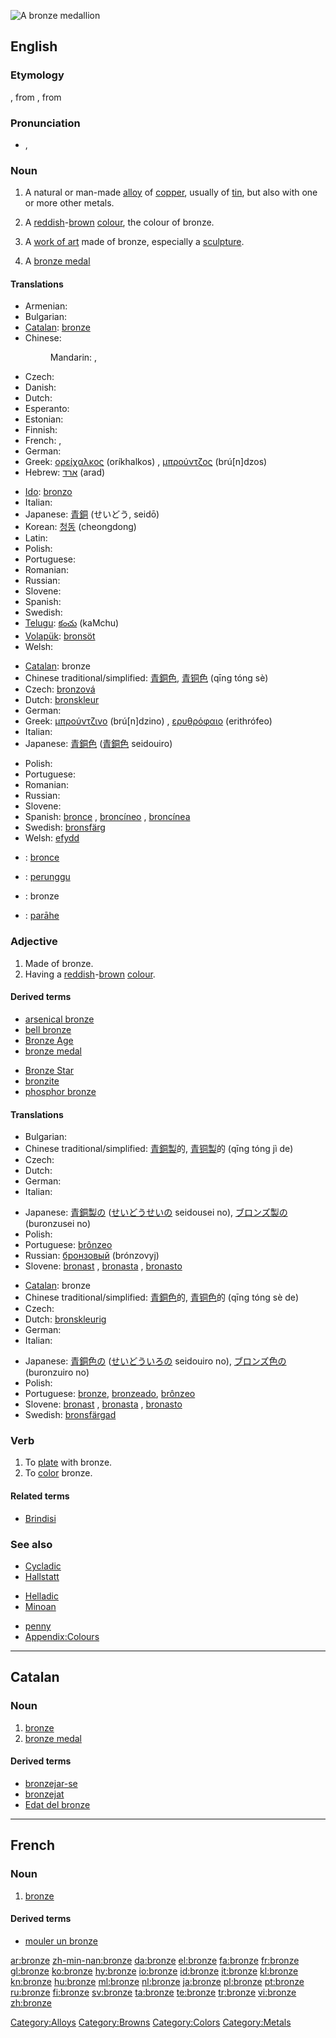 {{wikipedia}}
[[Image:Gladiator Bronzemedaillon.jpg|thumb|A bronze medallion]]
{{also|Bronze}}
==English==

===Etymology===
{{etyl|it}} {{term|bronzo|lang=it}}, from {{term|bronzino|lang=it}}, from {{etyl|la}} {{term|aes|lang=la}} {{term|Brundisinus|Brundisinum|Brindisi brass|lang=la}}

===Pronunciation===
* {{a|UK}} {{IPA|/bɹɒnz/}}, {{SAMPA|/brQnz/}}
*: {{rhymes|ɒnz}}

===Noun===
{{en-noun|s|-}}

# {{uncountable}} A natural or man-made [[alloy]] of [[copper]], usually of [[tin]], but also with one or more other metals.
# {{countable|and|uncountable}} A [[reddish]]-[[brown]] [[colour]], the colour of bronze.
#: {{color panel|826644}}
# {{countable}} A [[work of art]] made of bronze, especially a [[sculpture]].
# A [[bronze medal]]

====Translations====
{{trans-top|alloy}}
* Armenian: {{t-|hy|բրոնզ|tr=bronz}}
* Bulgarian: {{t|bg|бронз|m}}
* [[Catalan]]: [[#Catalan|bronze]] {{m}}
* Chinese:
*: Mandarin: {{t-|cmn|青銅|sc=Hani}}, {{t-|cmn|青铜|tr=qīngtóng|sc=Hani}}
* Czech: {{t-|cs|bronz|m}}
* Danish: {{t+|da|bronze}}
* Dutch: {{t+|nl|brons|n}}
* Esperanto: {{t+|eo|bronzo|xs=Esperanto}}
* Estonian: {{t-|et|pronks}}
* Finnish: {{t+|fi|pronssi}}
* French: {{t+|fr|bronze|m}}, {{t+|fr|airain|m}}
* German: {{t+|de|Bronze|f}}
* Greek: [[ορείχαλκος]] (oríkhalkos) {{m}}, [[μπρούντζος]] (brú[n]dzos) {{m}}
* Hebrew: [[ארד]] (arad) {{m}}
{{trans-mid}}
* [[Ido]]: [[bronzo]]
* Italian: {{t+|it|bronzo|m}}
* Japanese: [[青銅]] (せいどう, seidō)
* Korean: [[청동]] (cheongdong)
* Latin: {{t|la|aes|n}}
* Polish: {{t+|pl|brąz|m}}
* Portuguese: {{t+|pt|bronze|m}}
* Romanian: {{t-|ro|bronz|n}}
* Russian: {{t+|ru|бронза|f|tr=brónza}}
* Slovene: {{t+|sl|bron|m}}
* Spanish: {{t+|es|bronce|m}}
* Swedish: {{t+|sv|brons}}
* [[Telugu]]: [[కంచు]] (kaMchu)
* [[Volapük]]: [[bronsöt]]
* Welsh: {{t|cy|efydd|m|xs=Welsh}}
{{trans-bottom}}

{{trans-top|colour}}
* [[Catalan]]: bronze {{m}}
* Chinese traditional/simplified: [[青銅色]], [[青铜色]] (qīng tóng sè)
* Czech: [[bronzová]] {{f}}
* Dutch: [[bronskleur]] {{f}}
* German: {{t+|de|Bronze|f}}
* Greek: [[μπρούντζινο]] (brú[n]dzino) {{n}}, [[ερυθρόφαιο]] (erithrófeo) {{n}}
* Italian: {{t+|it|bronzo|m}}
* Japanese: [[青銅色]] ([[青銅色]] seidouiro)
{{trans-mid}}
* Polish: {{t+|pl|brąz|m}}
* Portuguese: {{t+|pt|bronze|m}}
* Romanian: {{t-|ro|bronz|n}}
* Russian: {{t+|ru|бронзовый|tr=brónzovyj}}
* Slovene: {{t-|sl|bronca|f}}
* Spanish: [[bronce]] {{m}}, [[broncíneo]] {{m}}, [[broncínea]] {{f}}
* Swedish: [[bronsfärg]]
* Welsh: [[efydd]] {{m}}
{{trans-bottom}}

{{trans-see|bronze medal}}

{{checktrans-top}}
<!--Remove this section once all of the translations below have been moved into the tables above.-->
* {{ttbc|Asturian}}: [[bronce]]
* {{ttbc|Indonesian}}: [[perunggu]]
{{trans-mid}}
* {{ttbc|Low Saxon}}: bronze
* {{ttbc|Maori}}: [[parāhe]]
{{trans-bottom}}

===Adjective===
{{en-adj}}

# Made of bronze.
# Having a [[reddish]]-[[brown]] [[colour]].

====Derived terms====
{{rel-top|terms derived from bronze}}
* [[arsenical bronze]]
* [[bell bronze]]
* [[Bronze Age]]
* [[bronze medal]]
{{rel-mid}}
* [[Bronze Star]]
* [[bronzite]]
* [[phosphor bronze]]
{{rel-bottom}}

====Translations====
{{trans-top|made of bronze}}
* Bulgarian: {{t|bg|бронзов}}
* Chinese traditional/simplified: [[青銅製]]的, [[青铜製]]的 (qīng tóng jì de)
* Czech: {{t-|cs|bronzový|m}}
* Dutch: {{t-|nl|bronzen}}
* German: {{t-|de|bronzen}}
* Italian: {{t-|it|bronzeo}}
{{trans-mid}}
* Japanese: [[青銅製]]の ([[せいどうせい]]の seidousei no), [[ブロンズ製]]の (buronzusei no)
* Polish: {{t+|pl|brązowy}}
* Portuguese: [[brônzeo]]
* Russian: [[бронзовый]] (brónzovyj)
* Slovene: [[bronast]] {{m}}, [[bronasta]] {{f}}, [[bronasto]] {{n}}
{{trans-bottom}}

{{trans-top|colour}}
* [[Catalan]]: bronze {{m}}
* Chinese traditional/simplified: [[青銅色]]的, [[青铜色]]的 (qīng tóng sè de)
* Czech: {{t-|cs|bronzový|m}}
* Dutch: [[bronskleurig]]
* German: {{t-|de|bronzen}}
* Italian: {{t-|it|bronzeo}}
{{trans-mid}}
* Japanese: [[青銅色]]の ([[せいどういろ]]の seidouiro no), [[ブロンズ色]]の (buronzuiro no)
* Polish: {{t+|pl|brązowy}}
* Portuguese: [[bronze#Portuguese|bronze]], [[bronzeado]], [[brônzeo]]
* Slovene: [[bronast]] {{m}}, [[bronasta]] {{f}}, [[bronasto]] {{n}}
* Swedish: [[bronsfärgad]]
{{trans-bottom}}

===Verb===
{{en-verb|bronz|es}}

# To [[plate]] with bronze.
# To [[color]] bronze.

====Related terms====
* [[Brindisi]]

===See also===
{{top3}}
* [[Cycladic]]
* [[Hallstatt]]
{{mid3}}
* [[Helladic]]
* [[Minoan]]
{{mid3}}
* [[penny]]
* [[Appendix:Colours]]
{{bottom}}

----

==Catalan==

===Noun===
{{infl|ca|noun|g=m}}

# [[bronze#English|bronze]] {{qualifier|metal}}
# [[bronze medal]]

====Derived terms====
* [[bronzejar-se]]<!-- (to tan)-->
* [[bronzejat]]<!--(to be tanned)-->
* [[Edat del bronze]]<!--(Bronze Age)-->

----

==French==

===Noun===
{{fr-noun|m}}

# [[#English|bronze]] {{qualifier|metal, work of art}}

====Derived terms====
* [[mouler un bronze]]

[[Category:Alloys]]
[[Category:Browns]]
[[Category:Colors]]
[[Category:Metals]]

[[ar:bronze]]
[[zh-min-nan:bronze]]
[[da:bronze]]
[[el:bronze]]
[[fa:bronze]]
[[fr:bronze]]
[[gl:bronze]]
[[ko:bronze]]
[[hy:bronze]]
[[io:bronze]]
[[id:bronze]]
[[it:bronze]]
[[kl:bronze]]
[[kn:bronze]]
[[hu:bronze]]
[[ml:bronze]]
[[nl:bronze]]
[[ja:bronze]]
[[pl:bronze]]
[[pt:bronze]]
[[ru:bronze]]
[[fi:bronze]]
[[sv:bronze]]
[[ta:bronze]]
[[te:bronze]]
[[tr:bronze]]
[[vi:bronze]]
[[zh:bronze]]